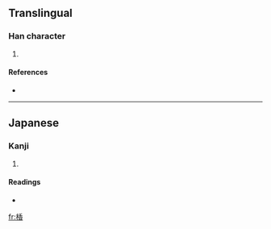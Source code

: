 ==Translingual==

===Han character===
{{Han char|rn=75|rad=木|as=09|sn=13|four=|canj=木竹木日 (DHDA)}}

# {{defn|Han|sort=木09}}

====References====
* {{Han ref|kx=0542.191|dkj=15215|dj=0930.220|hdz=21250.141|uh=697F|ud=27007}}

----

==Japanese==

===Kanji===
{{ja-kanji|grade=|rs=木09}}

# {{defn|Japanese|sort=木09}}

====Readings====
* {{ja-readings|on=|kun=[[かつら]] (katsura)}}

[[fr:楿]]